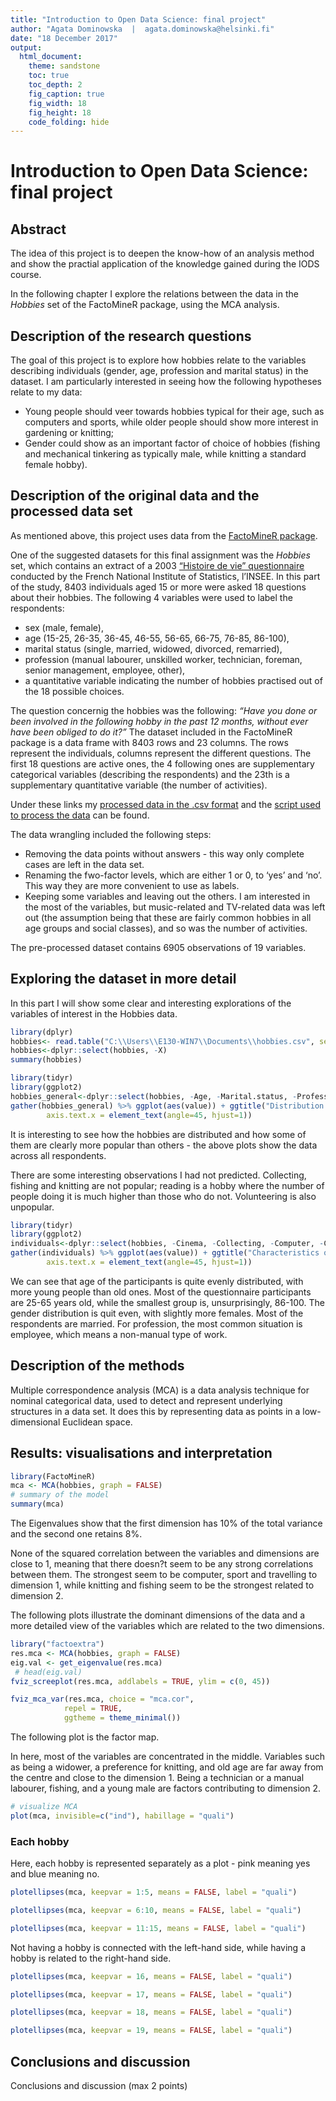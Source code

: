 ---
title: "Introduction to Open Data Science: final project"
author: "Agata Dominowska  |  agata.dominowska@helsinki.fi"
date: "18 December 2017"
output:
  html_document:
    theme: sandstone
    toc: true
    toc_depth: 2
    fig_caption: true
    fig_width: 18
    fig_height: 18
    code_folding: hide
---

# Introduction to Open Data Science: final project

## Abstract
The idea of this project is to deepen the know-how of an analysis method and show the practial application of the knowledge gained during the IODS course. 

In the following chapter I explore the relations between the data in the *Hobbies* set of the FactoMineR package, using the MCA analysis.

## Description of the research questions 
The goal of this project is to explore how hobbies relate to the variables describing individuals (gender, age, profession and marital status) in the dataset. I am particularly interested in seeing how the following hypotheses relate to my data:

+ Young people should veer towards hobbies typical for their age, such as computers and sports, while older people should show more interest in gardening or knitting;
+ Gender could show as an important factor of choice of hobbies (fishing and mechanical tinkering as typically male, while knitting a standard female hobby).

## Description of the original data and the processed data set
As mentioned above, this project uses data from the [FactoMineR package](http://cran.revolutionanalytics.com/web/packages/FactoMineR/FactoMineR.pdf). 

One of the suggested datasets for this final assignment was the *Hobbies* set, which contains an extract of a 2003  ["Histoire de vie" questionnaire](https://www.insee.fr/en/metadonnees/definition/c1220) conducted by the French National Institute of Statistics, l'INSEE. In this part of the study, 8403 individuals aged 15 or more were asked 18 questions about their hobbies. The following 4 variables were used to label the respondents:

+ sex (male, female), 
+ age (15-25, 26-35, 36-45, 46-55, 56-65, 66-75, 76-85, 86-100), 
+ marital status (single, married, widowed, divorced, remarried), 
+ profession (manual labourer, unskilled worker, technician, foreman, senior management, employee, other),
+ a quantitative variable indicating the number of hobbies practised out of the 18 possible choices.

The question concernig the hobbies was the following: _"Have you done or been involved in the following hobby in the past 12 months, without ever have been obliged to do it?"_ The dataset included in the FactoMineR package is a data frame with 8403 rows and 23 columns. The rows represent the individuals, columns represent the different questions. The first 18 questions are active ones, the 4 following ones are supplementary categorical variables (describing the respondents) and the 23th is a supplementary quantitative variable (the number of activities).

Under these links my [processed data in the .csv format](https://github.com/aadomino/IODS-final/blob/master/hobbies.csv) and the [script used to process the data](https://github.com/aadomino/IODS-final/blob/master/IODS-final-data-wrangling.R) can be found.

The data wrangling included the following steps:

+ Removing the data points without answers - this way only complete cases are left in the data set.
+ Renaming the fwo-factor levels, which are either 1 or 0, to 'yes' and 'no'. This way they are more convenient to use as labels.
+ Keeping some variables and leaving out the others. I am interested in the most of the variables, but music-related and TV-related data was left out (the assumption being that these are fairly common hobbies in all age groups and social classes), and so was the number of activities.

The pre-processed dataset contains 6905 observations of 19 variables. 

## Exploring the dataset in more detail
In this part I will show some clear and interesting explorations of the variables of interest in the Hobbies data.


```{r, message = FALSE, warning = FALSE}
library(dplyr)
hobbies<- read.table("C:\\Users\\E130-WIN7\\Documents\\hobbies.csv", sep = ",", header = TRUE)
hobbies<-dplyr::select(hobbies, -X)
summary(hobbies)
```

```{r, message = FALSE, warning = FALSE}
library(tidyr) 
library(ggplot2)
hobbies_general<-dplyr::select(hobbies, -Age, -Marital.status, -Profession, -Sex)
gather(hobbies_general) %>% ggplot(aes(value)) + ggtitle("Distribution of hobbies across all respondents") + facet_wrap("key", scales = "free") + geom_bar(fill = "darkolivegreen") + theme(text = element_text(size=15),
        axis.text.x = element_text(angle=45, hjust=1))
```

It is interesting to see how the hobbies are distributed and how some of them are clearly more popular than others - the above plots show the data across all respondents.

There are some interesting observations I had not predicted. Collecting, fishing and knitting are not popular; reading is a hobby where the number of people doing it is much higher than those who do not. Volunteering is also unpopular. 

```{r, message = FALSE, warning = FALSE}
library(tidyr) 
library(ggplot2)
individuals<-dplyr::select(hobbies, -Cinema, -Collecting, -Computer, -Cooking, -Exhibition, -Fishing, -Gardening, -Knitting, -Mechanic, -Reading, -Show, -Sport, -Travelling, -Volunteering, -Walking)
gather(individuals) %>% ggplot(aes(value)) + ggtitle("Characteristics of respondents") + facet_wrap("key", scales = "free") + geom_bar(fill = "darkseagreen") + theme(text = element_text(size=15),
        axis.text.x = element_text(angle=45, hjust=1))
```

We can see that age of the participants is quite evenly distributed, with more young people than old ones. Most of the questionnaire participants are 25-65 years old, while the smallest group is, unsurprisingly, 86-100. The gender distribution is quit even, with slightly more females. Most of the respondents are married. For profession, the most common situation is employee, which means a non-manual type of work.

## Description of the methods
Multiple correspondence analysis (MCA) is a data analysis technique for nominal categorical data, used to detect and represent underlying structures in a data set. It does this by representing data as points in a low-dimensional Euclidean space. 

## Results: visualisations and interpretation

```{r, message = FALSE, warning = FALSE}
library(FactoMineR)
mca <- MCA(hobbies, graph = FALSE)
# summary of the model
summary(mca)
```

The Eigenvalues show that the first dimension has 10% of the total variance and the second one retains 8%.

None of the squared correlation between the variables and dimensions are close to 1, meaning that there doesn?t seem to be any strong correlations between them. The strongest seem to be computer, sport and travelling to dimension 1, while knitting and fishing seem to be the strongest related to dimension 2. 

The following plots illustrate the dominant dimensions of the data and a more detailed view of the variables which are related to the two dimensions.

```{r, message = FALSE, warning = FALSE}
library("factoextra")
res.mca <- MCA(hobbies, graph = FALSE)
eig.val <- get_eigenvalue(res.mca)
 # head(eig.val)
fviz_screeplot(res.mca, addlabels = TRUE, ylim = c(0, 45))

fviz_mca_var(res.mca, choice = "mca.cor", 
            repel = TRUE, 
            ggtheme = theme_minimal())
```

The following plot is the factor map.

In here, most of the variables are concentrated in the middle. Variables such as being a widower, a preference for knitting, and old age are far away from the centre and close to the dimension 1. Being a technician or a manual labourer, fishing, and a young male are factors contributing to dimension 2.

```{r, message = FALSE, warning = FALSE}
# visualize MCA
plot(mca, invisible=c("ind"), habillage = "quali")
```

### Each hobby

Here, each hobby is represented separately as a plot - pink meaning yes and blue meaning no.

```{r, message = FALSE, warning = FALSE}

plotellipses(mca, keepvar = 1:5, means = FALSE, label = "quali")
```

```{r, message = FALSE, warning = FALSE}

plotellipses(mca, keepvar = 6:10, means = FALSE, label = "quali")
```

```{r, message = FALSE, warning = FALSE}

plotellipses(mca, keepvar = 11:15, means = FALSE, label = "quali")
```

Not having a hobby is connected with the left-hand side, while having a hobby is related to the right-hand side.
```{r, message = FALSE, warning = FALSE}
plotellipses(mca, keepvar = 16, means = FALSE, label = "quali")
```
```{r, message = FALSE, warning = FALSE}
plotellipses(mca, keepvar = 17, means = FALSE, label = "quali")
```


```{r, message = FALSE, warning = FALSE}
plotellipses(mca, keepvar = 18, means = FALSE, label = "quali")
```


```{r, message = FALSE, warning = FALSE}
plotellipses(mca, keepvar = 19, means = FALSE, label = "quali")
```
## Conclusions and discussion

Conclusions and discussion (max 2 points)



